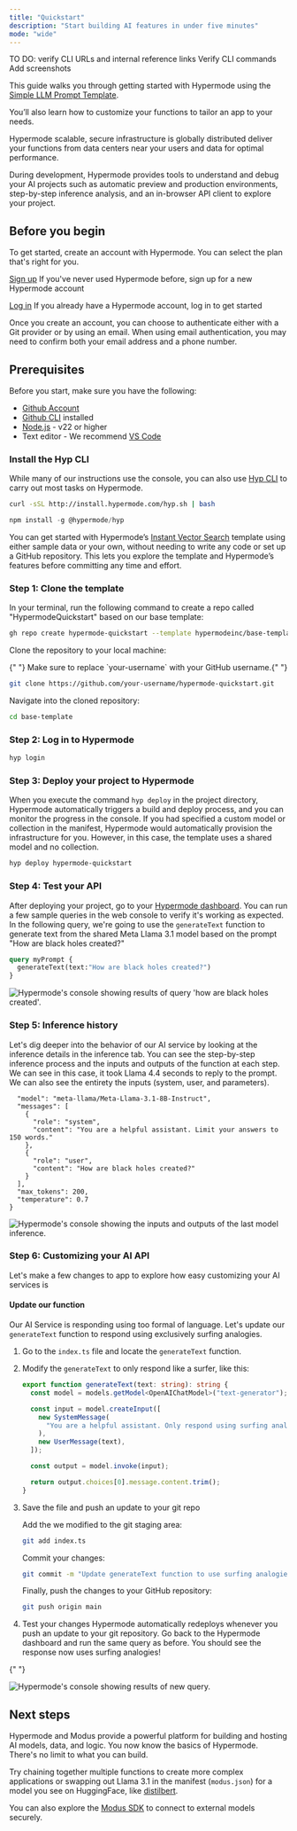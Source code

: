 ```yaml
---
title: "Quickstart"
description: "Start building AI features in under five minutes"
mode: "wide"
---
```


<Warning>
  TO DO: verify CLI URLs and internal reference links Verify CLI commands Add
  screenshots
</Warning>

This guide walks you through getting started with Hypermode using the [Simple LLM Prompt Template](https://github.com/hypermodeinc/base-template).

You’ll also learn how to customize your functions to tailor an app to your needs.

Hypermode scalable, secure infrastructure is globally distributed deliver your functions from data centers near your users and data for optimal performance.

During development, Hypermode provides tools to understand and debug your AI projects such as automatic preview and production environments, step-by-step inference analysis, and an in-browser API client to explore your project.

## Before you begin

To get started, create an account with Hypermode. You can select the plan that's right for you.

[Sign up](https://hypermode.com/sign-up)
If you've never used Hypermode before, sign up for a new Hypermode account

[Log in](https://hypermode.com/sign-in)
If you already have a Hypermode account, log in to get started

Once you create an account, you can choose to authenticate either with a Git provider or by using an email. When using email authentication, you may need to confirm both your email address and a phone number.

## Prerequisites

Before you start, make sure you have the following:

- [Github Account](https://github.com/join)
- [Github CLI](https://cli.github.com/) installed
- [Node.js](https://nodejs.org/en/download/package-manager) - v22 or higher
- Text editor - We recommend [VS Code](https://code.visualstudio.com/)

### Install the Hyp CLI

While many of our instructions use the console, you can also use [Hyp CLI](https://hypermode-modus-docs.mintlify.app/hyp-cli#hyp-cli) to carry out most tasks on Hypermode.

<CodeGroup>

```bash cURL
curl -sSL http://install.hypermode.com/hyp.sh | bash
```

```js npm
npm install -g @hypermode/hyp
```

</CodeGroup>

You can get started with Hypermode’s [Instant Vector Search](https://github.com/hypermodeinc/hyper-commerce) template using either sample data or your own, without needing to write any code or set up a GitHub repository. This lets you explore the template and Hypermode’s features before committing any time and effort.

### Step 1: Clone the template

In your terminal, run the following command to create a repo called "HypermodeQuickstart" based on our base template:

```bash
gh repo create hypermode-quickstart --template hypermodeinc/base-template
```

Clone the repository to your local machine:

<Warning>
  {" "}
  Make sure to replace `your-username` with your GitHub username.{" "}
</Warning>

```bash
git clone https://github.com/your-username/hypermode-quickstart.git
```

Navigate into the cloned repository:

```bash
cd base-template
```

### Step 2: Log in to Hypermode

```bash
hyp login
```

### Step 3: Deploy your project to Hypermode

When you execute the command `hyp deploy` in the project directory, Hypermode automatically triggers a build and deploy process, and you can monitor the progress in the console. If you had specified a custom model or collection in the manifest, Hypermode would automatically provision the infrastructure for you. However, in this case, the template uses a shared model and no collection.

```bash
hyp deploy hypermode-quickstart
```

### Step 4: Test your API

After deploying your project, go to your [Hypermode dashboard](https://hypermode.com/go). You can run a few sample queries in the web console to verify it's working as expected. In the following query, we're going to use the `generateText` function to generate text from the shared Meta Llama 3.1 model based on the prompt "How are black holes created?"

```GraphQL
query myPrompt {
  generateText(text:"How are black holes created?")
}
```

<Frame>
  <img
    className="block"
    src="/images/hyp-quickstart/graphiql-blackhole.png"
    alt="Hypermode's console showing results of query 'how are black holes created'."
  />
</Frame>

### Step 5: Inference history

Let's dig deeper into the behavior of our AI service by looking at the inference details in the inference tab. You can see the step-by-step inference process and the inputs and outputs of the function at each step. We can see in this case, it took Llama 4.4 seconds to reply to the prompt. We can also see the entirety the inputs (system, user, and parameters).

```{
  "model": "meta-llama/Meta-Llama-3.1-8B-Instruct",
  "messages": [
    {
      "role": "system",
      "content": "You are a helpful assistant. Limit your answers to 150 words."
    },
    {
      "role": "user",
      "content": "How are black holes created?"
    }
  ],
  "max_tokens": 200,
  "temperature": 0.7
}
```

<Frame>
  <img
    className="block"
    src="/images/hyp-quickstart/inference-history.png"
    alt="Hypermode's console showing the inputs and outputs of the last model inference."
  />
</Frame>

### Step 6: Customizing your AI API

Let's make a few changes to app to explore how easy customizing your AI services is

#### Update our function

Our AI Service is responding using too formal of language. Let's update our `generateText` function to respond using exclusively surfing analogies.

1. Go to the `index.ts` file and locate the `generateText` function.
2. Modify the `generateText` to only respond like a surfer, like this:

   ```typescript AssemblyScript
   export function generateText(text: string): string {
     const model = models.getModel<OpenAIChatModel>("text-generator");

     const input = model.createInput([
       new SystemMessage(
         "You are a helpful assistant. Only respond using surfing analogies and metaphors.",
       ),
       new UserMessage(text),
     ]);

     const output = model.invoke(input);

     return output.choices[0].message.content.trim();
   }
   ```

3. Save the file and push an update to your git repo

   Add the we modified to the git staging area:

   ```bash
   git add index.ts
   ```

   Commit your changes:

   ```bash
   git commit -m "Update generateText function to use surfing analogies"
   ```

   Finally, push the changes to your GitHub repository:

   ```bash
   git push origin main
   ```

4. Test your changes
   Hypermode automatically redeploys whenever you push an update to your git repository. Go back to the Hypermode dashboard and run the same query as before. You should see the response now uses surfing analogies!

{" "}

<Frame>
  <img
    className="block"
    src="/images/hyp-quickstart/graphiql-surfing.png"
    alt="Hypermode's console showing results of new query."
  />
</Frame>

## Next steps

Hypermode and Modus provide a powerful platform for building and hosting AI models, data, and logic. You now know the basics of Hypermode. There's no limit to what you can build.

Try chaining together multiple functions to create more complex applications or swapping out Llama 3.1 in the manifest (`modus.json`) for a model you see on HuggingFace, like [distilbert](https://huggingface.co/distilbert/distilgpt2).

You can also explore the [Modus SDK](https://hypermode-modus-docs.mintlify.app/modus/sdk/models#import-from-the-sdk) to connect to external models securely.
